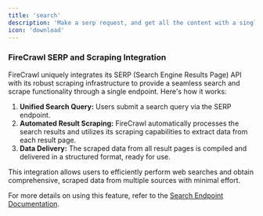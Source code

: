 ```yaml
---
title: 'search'
description: 'Make a serp request, and get all the content with a single API request'
icon: 'download'
---
```



### FireCrawl SERP and Scraping Integration

FireCrawl uniquely integrates its SERP (Search Engine Results Page) API with its robust scraping infrastructure to provide a seamless search and scrape functionality through a single endpoint. Here's how it works:

1. **Unified Search Query:** Users submit a search query via the SERP endpoint.
2. **Automated Result Scraping:** FireCrawl automatically processes the search results and utilizes its scraping capabilities to extract data from each result page.
3. **Data Delivery:** The scraped data from all result pages is compiled and delivered in a structured format, ready for use.

This integration allows users to efficiently perform web searches and obtain comprehensive, scraped data from multiple sources with minimal effort.

For more details on using this feature, refer to the [Search Endpoint Documentation](https://docs.firecrawl.dev/api-reference/endpoint/search).
